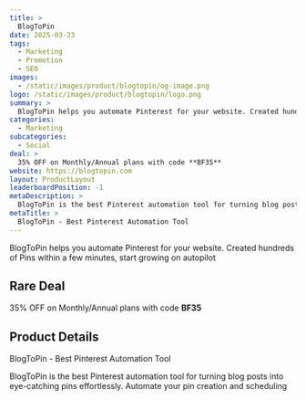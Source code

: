 ```yaml
---
title: >
  BlogToPin
date: 2025-03-23
tags:
  - Marketing
  - Promotion
  - SEO
images:
  - /static/images/product/blogtopin/og-image.png
logo: /static/images/product/blogtopin/logo.png
summary: >
  BlogToPin helps you automate Pinterest for your website. Created hundreds of Pins within a few minutes, start growing on autopilot
categories:
  - Marketing
subcategories:
  - Social
deal: >
  35% OFF on Monthly/Annual plans with code **BF35**
website: https://blogtopin.com
layout: ProductLayout
leaderboardPosition: -1
metaDescription: >
  BlogToPin is the best Pinterest automation tool for turning blog posts into eye-catching pins effortlessly. Automate your pin creation and scheduling
metaTitle: >
  BlogToPin - Best Pinterest Automation Tool
---
```

BlogToPin helps you automate Pinterest for your website. Created hundreds of Pins within a few minutes, start growing on autopilot

## Rare Deal

35% OFF on Monthly/Annual plans with code **BF35**

## Product Details

BlogToPin - Best Pinterest Automation Tool

BlogToPin is the best Pinterest automation tool for turning blog posts into eye-catching pins effortlessly. Automate your pin creation and scheduling
